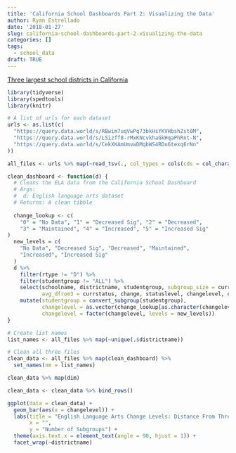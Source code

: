 ```yaml
---
title: 'California School Dashboards Part 2: Visualizing the Data'
author: Ryan Estrellado
date: '2018-01-27'
slug: california-school-dashboards-part-2-visualizing-the-data
categories: []
tags:
  - school_data
draft: TRUE
---
```


[Three largest school districts in California](https://www.niche.com/k12/search/largest-school-districts/s/california/) 

```r
library(tidyverse) 
library(spedtools) 
library(knitr)
```

```r
# A list of urls for each dataset
urls <- as.list(c(
  "https://query.data.world/s/RBwim7uqVwPq73bkHsYKVHbshZst0M", 
  "https://query.data.world/s/LSizff8-rMxKNcvkhaGkHqaPhRnt-N", 
  "https://query.data.world/s/CekXKAmUmvwDMqbWS4RDu6texq6rNn"
))
``` 

```r
all_files <- urls %>% map(~read_tsv(., col_types = cols(cds = col_character())))
```

```r
clean_dashboard <- function(d) {
  # Cleans the ELA data from the California School Dashboard
  # Args: 
  #  d: English language arts dataset 
  # Returns: A clean tibble
  
  change_lookup <- c(
    "0" = "No Data", "1" = "Decreased Sig", "2" = "Decreased", 
    "3" = "Maintained", "4" = "Increased", "5" = "Increased Sig"
)
  new_levels = c(
    "No Data", "Decreased Sig", "Decreased", "Maintained", 
    "Increased", "Increased Sig"
  )
  d %>% 
    filter(rtype != "D") %>% 
    filter(studentgroup != "ALL") %>%
    select(schoolname, districtname, studentgroup, subgroup_size = currdenom, 
           avg_dfrom3 = currstatus, change, statuslevel, changelevel, color) %>%
    mutate(studentgroup = convert_subgroup(studentgroup), 
           changelevel = as.vector(change_lookup[as.character(changelevel)]), 
           changelevel = factor(changelevel, levels = new_levels)) 
} 
```

```r
# Create list names
list_names <- all_files %>% map(~unique(.$districtname))

# Clean all three files
clean_data <- all_files %>% map(clean_dashboard) %>% 
  set_names(nm = list_names)
```

```r
clean_data %>% map(dim)
```

```r
clean_data <- clean_data %>% bind_rows()
```

```r
ggplot(data = clean_data) + 
  geom_bar(aes(x = changelevel)) + 
  labs(title = "English Language Arts Change Levels: Distance From Three", 
       x = "", 
       y = "Number of Subgroups") + 
  theme(axis.text.x = element_text(angle = 90, hjust = 1)) +
  facet_wrap(~districtname)
```
